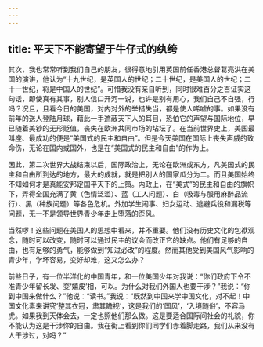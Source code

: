 ```yaml
---
---
---
```

title: 平天下不能寄望于牛仔式的纨绔
---




其次，我也常常听到我们自己的朋友，很得意地引用英国前任香港总督葛亮洪在美国的演讲，他认为“十九世纪，是英国人的世纪；二十世纪，是美国人的世纪；二十一世纪，将是中国人的世纪”。可惜我没有亲自听到，同时很难百分之百证实这句话，即使真有其事，别人信口开河一说，也许是别有用心，我们自己不自强，行吗？况且，且看今日的美国，对内对外的举措失当，都是使人唏嘘的事。如果没有前年的送人登陆月球，藉此一手遮蔽天下人的耳目，恐怕它的声望与国际地位，早已随着美钞的无形贬值，丧失在欧洲共同市场的坫坛了。在当前世界史上，美国最叫座、最成功的便是“美国式的民主和自由”。但是今天美国在国际上丧失声威的致命伤，无论在国内或国外，也是在“美国式的民主和自由”的作为上。

因此，第二次世界大战结束以后，国际政治上，无论在欧洲或东方，凡美国式的民主和自由所到达的地方，最大的成就，就是把别人的国家瓜分为二。而且美国始终不知如何才是真能安邦定国平天下的上策。内政上，在“美式”的民主和自由的旗帜下，弄得全国充满了黄（色情泛滥）、蓝（工人问题）、白（吸毒与服用麻醉品流行）、黑（种族问题）等各色危机。外加学生闹事、妇女运动、逃避兵役和漏税等问题，无一不是领导世界青少年走上堕落的歪风。

当然啰！这些问题在美国人的思想中看来，并不重要。他们没有历史文化的包袱观念，随时可以改变，随时可以通过民主的议会而改正它的缺点。他们有足够的自由，也有足够的勇气，能够做到“知过必改”的程度。然而其他受到美国风气影响的青少年，学坏容易，变好却难，这又怎么办？

前些日子，有一位半洋化的中国青年，和一位美国少年对我说：“你们政府下令不准青少年留长发、变‘嬉皮’相，可以。为什么对我们外国人也要干涉？”我说：“你到中国来做什么？”他说：“读书。”我说：“既然到中国来学中国文化，对不起！中国文化素来讲究‘整其衣冠，肃其瞻视’，这是我们的‘国风’，‘入境随俗’，不容马虎。如果我到天体会去，一定也照他们那么做。这是要适合国际间社会的礼貌，你不能认为这是干涉你的自由。我在街上看到你们同学们赤着脚走路，我们从来没有人干涉过，对吗？”